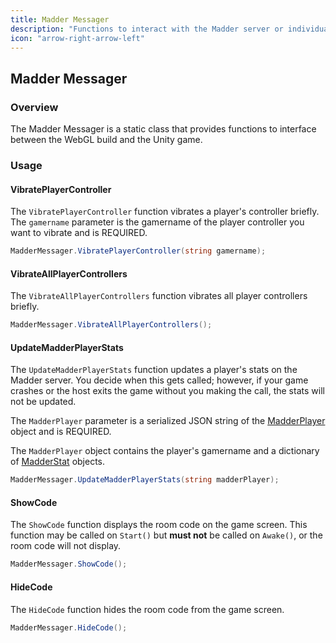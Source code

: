 ```yaml
---
title: Madder Messager
description: "Functions to interact with the Madder server or individual player controller apps"
icon: "arrow-right-arrow-left"
---
```


## Madder Messager

### Overview

The Madder Messager is a static class that provides functions to interface between the WebGL build and the Unity game.

### Usage

#### VibratePlayerController

The `VibratePlayerController` function vibrates a player's controller briefly.
The `gamername` parameter is the gamername of the player controller you want to vibrate and is REQUIRED.

```csharp
MadderMessager.VibratePlayerController(string gamername);
```

#### VibrateAllPlayerControllers

The `VibrateAllPlayerControllers` function vibrates all player controllers briefly.

```csharp
MadderMessager.VibrateAllPlayerControllers();
```

#### UpdateMadderPlayerStats

The `UpdateMadderPlayerStats` function updates a player's stats on the Madder server. You decide when this gets called; however, if your game crashes or the host exits the game without you making the call, the stats will not be updated.

The `MadderPlayer` parameter is a serialized JSON string of the [MadderPlayer](madder-player) object and is REQUIRED.

The `MadderPlayer` object contains the player's gamername and a dictionary of [MadderStat](madder-stat) objects.

```csharp
MadderMessager.UpdateMadderPlayerStats(string madderPlayer);
```

#### ShowCode

The `ShowCode` function displays the room code on the game screen. This function may be called on `Start()` but **must not** be called on `Awake()`, or the room code will not display.

```csharp
MadderMessager.ShowCode();
```

#### HideCode

The `HideCode` function hides the room code from the game screen.

```csharp
MadderMessager.HideCode();
```
